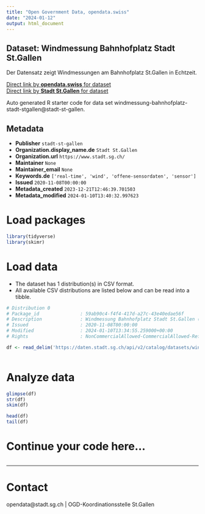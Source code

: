 ```yaml
---
title: "Open Government Data, opendata.swiss"
date: "2024-01-12"
output: html_document
---
```


## Dataset: Windmessung Bahnhofplatz Stadt St.Gallen

Der Datensatz zeigt Windmessungen am Bahnhofplatz St.Gallen in Echtzeit.

[Direct link by **opendata.swiss** for dataset](https://opendata.swiss/de/dataset/windmessung-bahnhofplatz-stadt-st-gallen)<br>
[Direct link by **Stadt St.Gallen** for dataset](https://daten.stadt.sg.ch/explore/dataset/windmessung-bahnhofplatz-stadt-stgallen/)

Auto generated R starter code for data set windmessung-bahnhofplatz-stadt-stgallen@stadt-st-gallen.

## Metadata

- **Publisher** `stadt-st-gallen`
- **Organization.display_name.de** `Stadt St.Gallen`
- **Organization.url** `https://www.stadt.sg.ch/`
- **Maintainer** `None`
- **Maintainer_email** `None`
- **Keywords.de** `['real-time', 'wind', 'offene-sensordaten', 'sensor']`
- **Issued** `2020-11-08T00:00:00`
- **Metadata_created** `2023-12-21T12:46:39.701503`
- **Metadata_modified** `2024-01-10T13:40:32.997623`


# Load packages

```r

library(tidyverse)
library(skimr)

```

# Load data

-   The dataset has 1 distribution(s) in CSV format.
-   All available CSV distributions are listed below and can be read into a tibble.

```r

# Distribution 0
# Package_id               : 59ab90c4-f4f4-417d-a27c-43e40edae56f
# Description              : Windmessung Bahnhofplatz Stadt St.Gallen (csv)
# Issued                   : 2020-11-08T00:00:00
# Modified                 : 2024-01-10T13:34:55.259000+00:00
# Rights                   : NonCommercialAllowed-CommercialAllowed-ReferenceRequired

df <- read_delim('https://daten.stadt.sg.ch/api/v2/catalog/datasets/windmessung-bahnhofplatz-stadt-stgallen/exports/csv')



```

# Analyze data

```r

glimpse(df)
str(df)
skim(df)

head(df)
tail(df)

```

# Continue your code here...

```r

```

------------------------------------------------------------------------

# Contact

opendata@stadt.sg.ch | OGD-Koordinationsstelle St.Gallen
